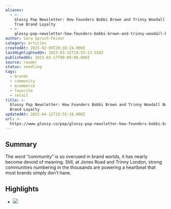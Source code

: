 ```yaml
---
aliases:
  - >-
    Glossy Pop Newsletter: How Founders Bobbi Brown and Trinny Woodall Build
    True Brand Loyalty
  - >-
    glossy-pop-newsletter-how-founders-bobbi-brown-and-trinny-woodall-build-true-brand-loyalty
author: Sara Spruch-Feiner
category: articles
createdAt: 2025-02-09T20:38:24.000Z
lastHighlightedOn: 2023-03-31T14:55:13.550Z
publishedOn: 2023-03-17T00:00:00.000Z
source: reader
status: seedling
tags:
  - brands
  - community
  - ecommerce
  - favorite
  - retail
title: >-
  Glossy Pop Newsletter: How Founders Bobbi Brown and Trinny Woodall Build True
  Brand Loyalty
updatedAt: 2025-04-12T15:55:18.000Z
url: >-
  https://www.glossy.co/pop/glossy-pop-newsletter-how-founders-bobbi-brown-and-trinny-woodall-build-true-brand-loyalty/?utm_campaign=glossydis&utm_source=pop&utm_medium=email&utm_content=031723
---
```

## Summary

The word “community” is so overused in brand worlds, it has nearly become devoid of meaning. Still, at Jones Road and Trinny London, strong communities numbering in the thousands are powering a heartbeat that most brands simply don’t have.

## Highlights

- ![](https://www.glossy.co/wp-content/uploads/sites/4/2023/03/Screen-Shot-2023-03-17-at-10.43.33-AM.png?w=922)
